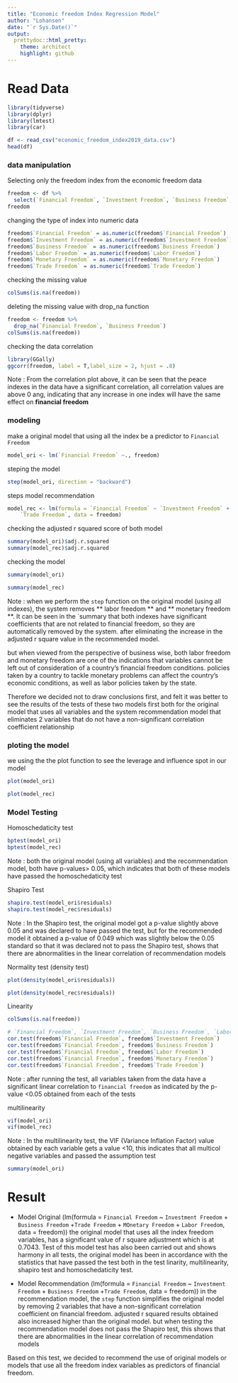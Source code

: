 ---
title: "Economic freedom Index Regression Model"
author: "Lohansen"
date: "`r Sys.Date()`"
output:
  prettydoc::html_pretty:
    theme: architect
    highlight: github
---

# Read Data
```{r}
library(tidyverse)
library(dplyr)
library(lmtest)
library(car)
```

```{r}
df <- read_csv("economic_freedom_index2019_data.csv")
head(df)
```

### data manipulation
Selecting only the freedom index from the economic freedom data
```{r}
freedom <- df %>% 
  select(`Financial Freedom`, `Investment Freedom`, `Business Freedom`, `Labor Freedom`, `Monetary\ Freedom`, `Trade Freedom`)
freedom
```

changing the type of index into numeric data
```{r}
freedom$`Financial Freedom` = as.numeric(freedom$`Financial Freedom`)
freedom$`Investment Freedom` = as.numeric(freedom$`Investment Freedom`)
freedom$`Business Freedom` = as.numeric(freedom$`Business Freedom`)
freedom$`Labor Freedom` = as.numeric(freedom$`Labor Freedom`)
freedom$`Monetary Freedom` = as.numeric(freedom$`Monetary Freedom`)
freedom$`Trade Freedom` = as.numeric(freedom$`Trade Freedom`)
```

checking the missing value
```{r}
colSums(is.na(freedom))
```

deleting the missing value with drop_na function
```{r}
freedom <- freedom %>% 
  drop_na(`Financial Freedom`, `Business Freedom`)
colSums(is.na(freedom))
```

checking the data correlation
```{r}
library(GGally)
ggcorr(freedom, label = T,label_size = 2, hjust = .8)
```

Note : 
From the correlation plot above, it can be seen that the peace indexes in the data have a significant correlation, all correlation values are above 0 ang, indicating that any increase in one index will have the same effect on **financial freedom**


### modeling
make a original model that using all the index be a predictor to `Financial Freedom`
```{r}
model_ori <- lm(`Financial Freedom` ~., freedom)
```

steping the model
```{r}
step(model_ori, direction = "backward")
```

steps model recommendation
```{r}
model_rec <- lm(formula = `Financial Freedom` ~ `Investment Freedom` + `Business Freedom` + 
    `Trade Freedom`, data = freedom)
```

checking the adjusted r squared score of both model
```{r}
summary(model_ori)$adj.r.squared
summary(model_rec)$adj.r.squared
```

checking the model
```{r}
summary(model_ori)
```

```{r}
summary(model_rec)
```

Note :
when we perform the `step` function on the original model (using all indexes), the system removes ** labor freedom ** and ** monetary freedom **. It can be seen in the `summary that both indexes have significant coefficients that are not related to financial freedom, so they are automatically removed by the system. after eliminating the increase in the adjusted r square value in the recommended model.

but when viewed from the perspective of business wise, both labor freedom and monetary freedom are one of the indications that variables cannot be left out of consideration of a country's financial freedom conditions. policies taken by a country to tackle monetary problems can affect the country's economic conditions, as well as labor policies taken by the state.

Therefore we decided not to draw conclusions first, and felt it was better to see the results of the tests of these two models first both for the original model that uses all variables and the system recommendation model that eliminates 2 variables that do not have a non-significant correlation coefficient relationship


### ploting the model
we using the the plot function to see the leverage and influence spot in our model
```{r}
plot(model_ori)
```

```{r}
plot(model_rec)
```

### Model Testing
Homoschedaticity test
```{r}
bptest(model_ori)
bptest(model_rec)
```

Note :
both the original model (using all variables) and the recommendation model, both have p-values> 0.05, which indicates that both of these models have passed the homoschedaticity test


Shapiro Test
```{r}
shapiro.test(model_ori$residuals)
shapiro.test(model_rec$residuals)
```

Note :
In the Shapiro test, the original model got a p-value slightly above 0.05 and was declared to have passed the test, but for the recommended model it obtained a p-value of 0.049 which was slightly below the 0.05 standard so that it was declared not to pass the Shapiro test, shows that there are abnormalities in the linear correlation of recommendation models


Normality test (density test)
```{r}
plot(density(model_ori$residuals))
```

```{r}
plot(density(model_rec$residuals))
```


Linearity
```{r}
colSums(is.na(freedom))
```


```{r}
# `Financial Freedom`, `Investment Freedom`, `Business Freedom`, `Labor Freedom`, `Monetary Freedom`, `Trade Freedom`
cor.test(freedom$`Financial Freedom`, freedom$`Investment Freedom`)
cor.test(freedom$`Financial Freedom`, freedom$`Business Freedom`)
cor.test(freedom$`Financial Freedom`, freedom$`Labor Freedom`)
cor.test(freedom$`Financial Freedom`, freedom$`Monetary Freedom`)
cor.test(freedom$`Financial Freedom`, freedom$`Trade Freedom`)
```

Note :
after running the test, all variables taken from the data have a significant linear correlation to `financial freedom` as indicated by the p-value <0.05 obtained from each of the tests


multilinearity
```{r}
vif(model_ori)
vif(model_rec)
```

Note :
In the multilinearity test, the VIF (Variance Inflation Factor) value obtained by each variable gets a value <10, this indicates that all multicol negative variables and passed the assumption test


```{r}
summary(model_ori)
```

# Result 
- Model Original (lm(formula = `Financial Freedom` ~ `Investment Freedom` + `Business Freedom` +`Trade Freedom` + `MOnetary Freedom` + `Labor Freedom`, data = freedom))
the original model that uses all the index freedom variables, has a significant value of r square adjustment which is at 0.7043. Test of this model test has also been carried out and shows harmony in all tests, the original model has been in accordance with the statistics that have passed the test both in the test linarity, multilinearity, shapiro test and homoschedaticity test.

- Model Recommendation (lm(formula = `Financial Freedom` ~ `Investment Freedom` + `Business Freedom` +`Trade Freedom`, data = freedom))
in the recommendation model, the `step` function simplifies the original model by removing 2 variables that have a non-significant correlation coefficient on financial freedom. adjusted r squared results obtained also increased higher than the original model. but when testing the recommendation model does not pass the Shapiro test, this shows that there are abnormalities in the linear correlation of recommendation models

Based on this test, we decided to recommend the use of original models or models that use all the freedom index variables as predictors of financial freedom.
